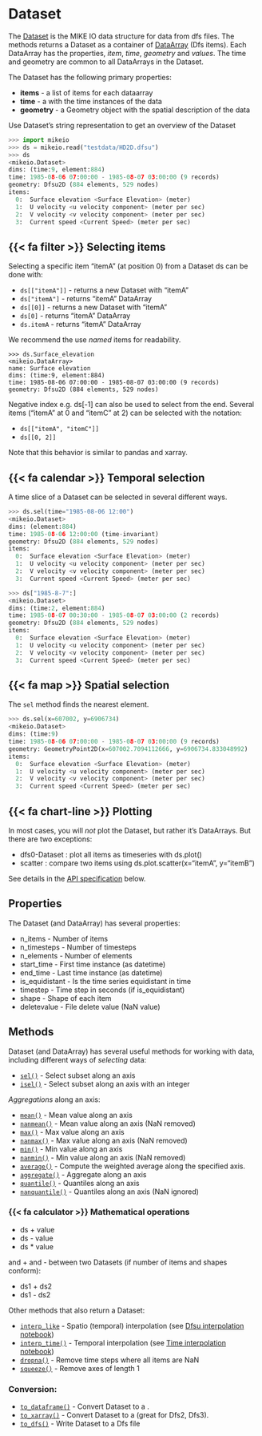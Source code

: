 # Dataset

The [Dataset](`mikeio.Dataset`) is the MIKE IO data structure 
for data from dfs files. 
The [](`mikeio.read`) methods returns a Dataset as a container of [DataArray](`mikeio.DataArray`) (Dfs items). Each DataArray has the properties, *item*, *time*, *geometry* and *values*. The time and geometry are common to all DataArrays in the Dataset. 

The Dataset has the following primary properties: 

* **items** - a list of [](`mikeio.ItemInfo`) items for each dataarray
* **time** - a [](`pandas.DatetimeIndex`) with the time instances of the data
* **geometry** - a Geometry object with the spatial description of the data


Use Dataset's string representation to get an overview of the Dataset


```python
>>> import mikeio
>>> ds = mikeio.read("testdata/HD2D.dfsu")
>>> ds
<mikeio.Dataset>
dims: (time:9, element:884)
time: 1985-08-06 07:00:00 - 1985-08-07 03:00:00 (9 records)
geometry: Dfsu2D (884 elements, 529 nodes)
items:
  0:  Surface elevation <Surface Elevation> (meter)
  1:  U velocity <u velocity component> (meter per sec)
  2:  V velocity <v velocity component> (meter per sec)
  3:  Current speed <Current Speed> (meter per sec)
```

## {{< fa filter >}} Selecting items

Selecting a specific item "itemA" (at position 0) from a Dataset ds can be done with:

* `ds[["itemA"]]` - returns a new Dataset with "itemA"
* `ds["itemA"]` - returns "itemA" DataArray
* `ds[[0]]` - returns a new Dataset with "itemA" 
* `ds[0]` - returns "itemA" DataArray
* `ds.itemA` - returns "itemA" DataArray

We recommend the use *named* items for readability. 

```
>>> ds.Surface_elevation
<mikeio.DataArray>
name: Surface elevation
dims: (time:9, element:884)
time: 1985-08-06 07:00:00 - 1985-08-07 03:00:00 (9 records)
geometry: Dfsu2D (884 elements, 529 nodes)
```

Negative index e.g. ds[-1] can also be used to select from the end. 
Several items ("itemA" at 0 and "itemC" at 2) can be selected with the notation:

* `ds[["itemA", "itemC"]]`
* `ds[[0, 2]]`

Note that this behavior is similar to pandas and xarray.


## {{< fa calendar >}} Temporal selection

A time slice of a Dataset can be selected in several different ways. 

```python
>>> ds.sel(time="1985-08-06 12:00")
<mikeio.Dataset>
dims: (element:884)
time: 1985-08-06 12:00:00 (time-invariant)
geometry: Dfsu2D (884 elements, 529 nodes)
items:
  0:  Surface elevation <Surface Elevation> (meter)
  1:  U velocity <u velocity component> (meter per sec)
  2:  V velocity <v velocity component> (meter per sec)
  3:  Current speed <Current Speed> (meter per sec)

>>> ds["1985-8-7":]
<mikeio.Dataset>
dims: (time:2, element:884)
time: 1985-08-07 00:30:00 - 1985-08-07 03:00:00 (2 records)
geometry: Dfsu2D (884 elements, 529 nodes)
items:
  0:  Surface elevation <Surface Elevation> (meter)
  1:  U velocity <u velocity component> (meter per sec)
  2:  V velocity <v velocity component> (meter per sec)
  3:  Current speed <Current Speed> (meter per sec)

```

## {{< fa map >}} Spatial selection

The `sel` method finds the nearest element.

```python
>>> ds.sel(x=607002, y=6906734)
<mikeio.Dataset>
dims: (time:9)
time: 1985-08-06 07:00:00 - 1985-08-07 03:00:00 (9 records)
geometry: GeometryPoint2D(x=607002.7094112666, y=6906734.833048992)
items:
  0:  Surface elevation <Surface Elevation> (meter)
  1:  U velocity <u velocity component> (meter per sec)
  2:  V velocity <v velocity component> (meter per sec)
  3:  Current speed <Current Speed> (meter per sec)
```


## {{< fa chart-line >}} Plotting

In most cases, you will *not* plot the Dataset, but rather it's DataArrays. But there are two exceptions: 

* dfs0-Dataset : plot all items as timeseries with ds.plot()
* scatter : compare two items using ds.plot.scatter(x="itemA", y="itemB")

See details in the [API specification](Dataset Plotter API) below.


## Properties
The Dataset (and DataArray) has several properties:

* n_items - Number of items
* n_timesteps - Number of timesteps
* n_elements - Number of elements
* start_time - First time instance (as datetime)
* end_time - Last time instance (as datetime)
* is_equidistant - Is the time series equidistant in time
* timestep - Time step in seconds (if is_equidistant)
* shape - Shape of each item
* deletevalue - File delete value (NaN value)



## Methods

Dataset (and DataArray) has several useful methods for working with data, 
including different ways of *selecting* data:

* [`sel()`](`mikeio.Dataset.sel`) - Select subset along an axis
* [`isel()`](`mikeio.Dataset.isel`) - Select subset along an axis with an integer

*Aggregations* along an axis:

* [`mean()`](`mikeio.Dataset.mean`) - Mean value along an axis
* [`nanmean()`](`mikeio.Dataset.nanmean`) - Mean value along an axis (NaN removed)
* [`max()`](`mikeio.Dataset.max`) - Max value along an axis
* [`nanmax()`](`mikeio.Dataset.nanmax`) - Max value along an axis (NaN removed)
* [`min()`](`mikeio.Dataset.min`) - Min value along an axis
* [`nanmin()`](`mikeio.Dataset.nanmin`) - Min value along an axis (NaN removed)
* [`average()`](`mikeio.Dataset.average`) - Compute the weighted average along the specified axis.
* [`aggregate()`](`mikeio.Dataset.aggregate`) - Aggregate along an axis
* [`quantile()`](`mikeio.Dataset.quantile`) - Quantiles along an axis
* [`nanquantile()`](`mikeio.Dataset.nanquantile`) - Quantiles along an axis (NaN ignored)

### {{< fa calculator >}} Mathematical operations

* ds + value
* ds - value
* ds * value

and + and - between two Datasets (if number of items and shapes conform):

* ds1 + ds2
* ds1 - ds2

Other methods that also return a Dataset:

* [`interp_like`](`mikeio.Dataset.interp_like`) - Spatio (temporal) interpolation (see [Dfsu interpolation notebook](../examples/Dfsu-2D-interpolation.qmd))
* [`interp_time()`](`mikeio.Dataset.interp_time`) - Temporal interpolation (see [Time interpolation notebook](../examples/Time-interpolation.qmd))
* [`dropna()`](`mikeio.Dataset.dropna`) - Remove time steps where all items are NaN
* [`squeeze()`](`mikeio.Dataset.squeeze`) - Remove axes of length 1

### Conversion:

* [`to_dataframe()`](`mikeio.Dataset.to_dataframe`) - Convert Dataset to a [](`pandas.DataFrame`).
* [`to_xarray()`](`mikeio.Dataset.to_xarray`) - Convert Dataset to a [](`xarray.Dataset`) (great for Dfs2, Dfs3).
* [`to_dfs()`](`mikeio.Dataset.to_dfs`) - Write Dataset to a Dfs file



